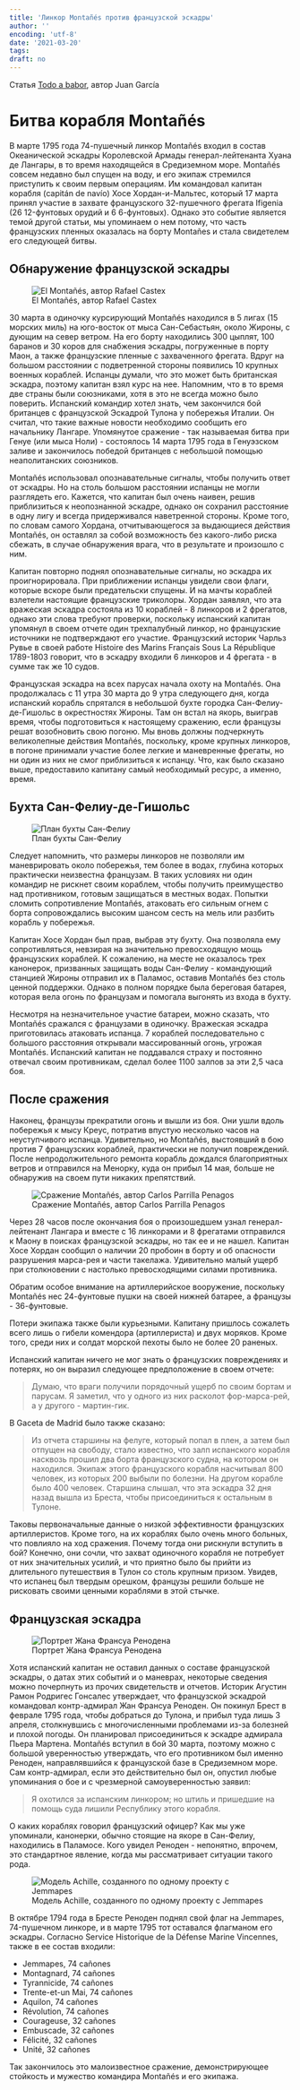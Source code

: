 ```yaml
---
title: 'Линкор Montañés против французской эскадры'
author: ''
encoding: 'utf-8'   
date: '2021-03-20'
tags:
draft: no
---
```


Статья [Todo a babor](https://www.todoababor.es/historia/navio-montanes-contra-escuadra-francesa), автор Juan García

# Битва корабля Montañés

В марте 1795 года 74-пушечный линкор Montañés входил в состав Океанической эскадры Королевской Армады генерал-лейтенанта Хуана де Лангары, в то время находящейся в Средиземном море. Montañés совсем недавно был спущен на воду, и его экипаж стремился приступить к своим первым операциям. Им командовал капитан корабля (capitán de navío) Хосе Хордан-и-Мальтес, который 17 марта принял участие в захвате французского 32-пушечного фрегата Ifigenia (26 12-фунтовых орудий и 6 6-фунтовых). Однако это событие является темой другой статьи, мы упоминаем о нем потому, что часть французских пленных оказалась на борту Montañes и стала свидетелем его следующей битвы.

## Обнаружение французской эскадры

![El Montañés, автор Rafael Castex](/article/fleet/montanes_castix.jpg)

30 марта в одиночку курсирующий Montañés находился в 5 лигах (15 морских миль) на юго-восток от мыса Сан-Себастьян, около Жироны, с дующим на север ветром. На его борту находились 300 цыплят, 100 баранов и 30 коров для снабжения эскадры, погруженные в порту Маон, а также французские пленные с захваченного фрегата. Вдруг на большом расстоянии с подветренной стороны появились 10 крупных военных кораблей. Испанцы думали, что это может быть британская эскадра, поэтому капитан взял курс на нее. Напомним, что в то время две страны были союзниками, хотя в это не всегда можно было поверить. Испанский командир хотел знать, чем закончился бой британцев с французской Эскадрой Тулона у побережья Италии. Он считал, что такие важные новости необходимо сообщить его начальнику Лангаре. Упомянутое сражение - так называемая битва при Генуе (или мыса Ноли) - состоялось 14 марта 1795 года в Генуэзском заливе и закончилось победой британцев с небольшой помощью неаполитанских союзников.

Montañés использовал опознавательные сигналы, чтобы получить ответ от эскадры. Но на столь большом расстоянии испанцы не могли разглядеть его. Кажется, что капитан был очень наивен, решив приблизиться к неопознанной эскадре, однако он сохранил расстояние в одну лигу и всегда придерживался наветренной стороны. Кроме того, по словам самого Хордана, отчитывающегося за выдающиеся действия Montañés, он оставлял за собой возможность без какого-либо риска сбежать, в случае обнаружения врага, что в результате и произошло с ним.

Капитан повторно поднял опознавательные сигналы, но эскадра их проигнорировала. При приближении испанцы увидели свои флаги, которые вскоре были предательски спущены. И на мачты кораблей взлетели настоящие французские триколоры. Хордан заявлял, что эта вражеская эскадра состояла из 10 кораблей - 8 линкоров и 2 фрегатов, однако эти слова требуют проверки, поскольку испанский капитан упомянул в своем отчете один трехпалубный линкор, но французские источники не подтверждают его участие. Французский историк Чарльз Рувье в своей работе Histoire des Marins Français Sous La République 1789-1803 говорит, что в эскадру входили 6 линкоров и 4 фрегата - в сумме так же 10 судов.

Французская эскадра на всех парусах начала охоту на Montañés. Она продолжалась с 11 утра 30 марта до 9 утра следующего дня, когда испанский корабль спрятался в небольшой бухте городка Сан-Фелиу-де-Гишольс в окрестностях Жироны. Там он встал на якорь, выиграв время, чтобы подготовиться к настоящему сражению, если французы решат возобновить свою погоню. Мы вновь должны подчеркнуть великолепные действия Montañés, поскольку, кроме крупных линкоров, в погоне принимали участие более легкие и маневренные фрегаты, но ни один из них не смог приблизиться к испанцу. Что, как было сказано выше, предоставило капитану самый необходимый ресурс, а именно, время.

## Бухта Сан-Фелиу-де-Гишольс

![План бухты Сан-Фелиу](/article/fleet/sanfeliu.jpg)

Следует напомнить, что размеры линкоров не позволяли им маневрировать около побережья, тем более в водах, глубина которых практически неизвестна французам. В таких условиях ни один командир не рискнет своим кораблем, чтобы получить преимущество над противником, готовым защищаться в местных водах. Попытки сломить сопротивление Montañés, атаковать его сильным огнем с борта сопровождались высоким шансом сесть на мель или разбить корабль у побережья. 

Капитан Хосе Хордан был прав, выбрав эту бухту. Она позволяла ему сопротивляться, невзирая на значительно превосходящую мощь французских кораблей. К сожалению, на месте не оказалось трех канонерок, призванных защищать воды Сан-Фелиу - командующий станцией Жироны отправил их в Паламос, оставив Montañés без столь ценной поддержки. Однако в полном порядке была береговая батарея, которая вела огонь по французам и помогала выгонять из входа в бухту.

Несмотря на незначительное участие батареи, можно сказать, что Montañés сражался с французами в одиночку. Вражеская эскадра приготовилась атаковать испанца. 7 кораблей последовательно с большого расстояния открывали массированный огонь, угрожая Montañés. Испанский капитан не поддавался страху и постоянно отвечал своим противникам, сделал более 1100 залпов за эти 2,5 часа боя.

## После сражения

Наконец, французы прекратили огонь и вышли из боя. Они ушли вдоль побережья к мысу Креус, потратив впустую несколько часов на неуступчивого испанца. Удивительно, но Montañés, выстоявший в бою против 7 французских кораблей, практически не получил повреждений. После непродолжительного ремонта корабль дождался благоприятных ветров и отправился на Менорку, куда он прибыл 14 мая, больше не обнаружив на своем пути никаких препятствий.

![Сражение Montañés, автор Carlos Parrilla Penagos](/article/fleet/montanes_parrilla.jpg)

Через 28 часов после окончания боя о произошедшем узнал генерал-лейтенант Лангара и вместе с 16 линкорами и 8 фрегатами отправился к Маону в поисках французской эскадры, но так ее и не нашел. Капитан Хосе Хордан сообщил о наличии 20 пробоин в борту и об опасности разрушения марса-рея и части такелажа. Удивительно малый ущерб при столкновении с настолько превосходящими силами противника. 

Обратим особое внимание на артиллерийское вооружение, поскольку Montañés нес 24-фунтовые пушки на своей нижней батарее, а французы - 36-фунтовые. 

Потери экипажа также были курьезными. Капитану пришлось сожалеть всего лишь о гибели комендора (артиллериста) и двух моряков. Кроме того, среди них и солдат морской пехоты было не более 20 раненых. 

Испанский капитан ничего не мог знать о французских повреждениях и потерях, но он выразил следующее предположение в своем отчете:

> Думаю, что враги получили порядочный ущерб по своим бортам и парусам. Я заметил, что у одного из них расколот фор-марса-рей, а у другого - мартин-гик. 

В Gaceta de Madrid было также сказано:

> Из отчета старшины на фелуге, который попал в плен, а затем был отпущен на свободу, стало известно, что залп испанского корабля насквозь прошил два борта французского судна, на котором он находился. Экипаж этого французского корабля насчитывал 800 человек, из которых 200 выбыли по болезни. На другом корабле было 400 человек. Старшина слышал, что эта эскадра 32 дня назад вышла из Бреста, чтобы присоединиться к остальным в Тулоне.

Таковы первоначальные данные о низкой эффективности французских артиллеристов. Кроме того, на их кораблях было очень много больных, что повлияло на ход сражения. Почему тогда они рискнули вступить в бой? Конечно, они сочли, что захват одиночного корабля не потребует от них значительных усилий, и что приятно было бы прийти из длительного путешествия в Тулон со столь крупным призом. Увидев, что испанец был твердым орешком, французы решили больше не рисковать своими ценными кораблями в этой стычке.

## Французская эскадра

![Портрет Жана Франсуа Ренодена](/article/fleet/renaudin.jpg)

Хотя испанский капитан не оставил данных о составе французской эскадры, о датах этих событий и о маневрах, некоторые сведения можно почерпнуть из прочих свидетельств и отчетов. Историк Агустин Рамон Родригес Гонсалес утверждает, что французской эскадрой командовал контр-адмирал Жан Франсуа Реноден. Он покинул Брест в феврале 1795 года, чтобы добраться до Тулона, и прибыл туда лишь 3 апреля, столкнувшись с многочисленными проблемами из-за болезней и плохой погоды. Он планировал присоединиться к эскадре адмирала Пьера Мартена. Montañés вступил в бой 30 марта, поэтому можно с большой уверенностью утверждать, что его противником был именно Реноден, направлявшийся к французской базе в Средиземном море. Сам контр-адмирал, если это действительно был он, опустил любые упоминания о бое и с чрезмерной самоуверенностью заявил:

> Я охотился за испанским линкором; но штиль и пришедшие на помощь суда лишили Республику этого корабля.

О каких кораблях говорил французский офицер? Как мы уже упоминали, канонерки, обычно стоящие на якоре в Сан-Фелиу, находились в Паламосе. Кого увидел Реноден - непонятно, впрочем, это стандартное явление, когда мы рассматривает ситуации такого рода.

![Модель Achille, созданного по одному проекту с Jemmapes](/article/fleet/achille_model.jpg)

В октябре 1794 года в Бресте Реноден поднял свой флаг на Jemmapes, 74-пушечном линкоре, и в марте 1795 тот оставался флагманом его эскадры. Согласно Service Historique de la Défense Marine Vincennes, также в ее состав входили:

- Jemmapes, 74 cañones
- Montagnard, 74 cañones
- Tyrannicide, 74 cañones
- Trente-et-un Mai, 74 cañones
- Aquilon, 74 cañones
- Révolution, 74 cañones
- Courageuse, 32 cañones
- Embuscade, 32 cañones
- Félicité, 32 cañones
- Unité, 32 cañones

Так закончилось это малоизвестное сражение, демонстрирующее стойкость и мужество командира Montañés и его экипажа.